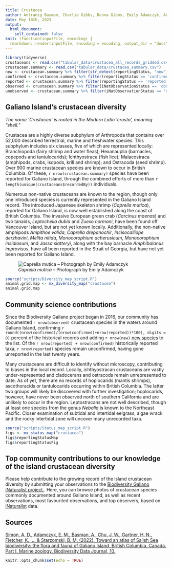 ```yaml
---
title: Crustacea
author: Antranig Basman, Charlie Gibbs, Donna Gibbs, Emily Adamczyk, Andy Lamb, Andrew Simon
date: May 18th, 2023
output: 
  html_document:
    self_contained: false
knit: (function(inputFile, encoding) {
  rmarkdown::render(inputFile, encoding = encoding, output_dir = "docs", output_options = list(copy_resources = TRUE)) })
---
```


```r
library(tidyverse)
crustaceans <- read.csv("tabular_data/crustacea_all_records_gridded.csv")
crustacean.summary <- read.csv("tabular_data/crustacea_summary.csv")
new <- crustacean.summary %>% filter(str_detect(reportingStatus, "new")) 
confirmed <- crustacean.summary %>% filter(reportingStatus == 'confirmed') 
reported <- crustacean.summary %>% filter(reportingStatus == 'reported') 
observed <- crustacean.summary %>% filter(iNatObservationStatus == 'observed') 
unobserved <- crustacean.summary %>% filter(iNatObservationStatus == 'unobserved') 
```

## Galiano Island's crustacean diversity

*The name ‘Crustacea’ is rooted in the Modern Latin 'crusta', meaning “shell.”*

Crustacea are a highly diverse subphylum of Arthropoda that contains over 52,000 described terrestrial, marine and freshwater species. This subphylum includes six classes, five of which are represented locally: Branchiopoda (fairy shrimp and water fleas); Hexanauplia (barnacles, copepods and tantulocarids); Ichthyostraca (fish lice); Malacostraca (amphipods, crabs, isopods, krill and shrimp); and Ostracoda (seed shrimp). Over 900 marine crustacean species are known to occur in British Columbia. Of these, `r nrow(crustacean.summary)` species have been reported for Galiano Island, through the combined efforts of more than `r length(unique(crustaceans$recordedBy))` individuals.

Numerous non-native crustaceans are known to the region, though only one introduced species is currently represented in the Galiano Island record. The introduced Japanese skeleton shrimp (*Caprella mutica*), reported for Galiano Island, is now well established along the coast of British Columbia. The invasive European green crab (*Carcinus maenas*) and two tanaids, *Leptochelia dubia* and *Zuexo normani*, have been found off Vancouver Island, but are not yet known locally. Additionally, the non-native amphipods *Ampithoe valida*, *Caprella drepanochir*, *Incisocalliope derzhavini*, *Melita nitida*, *Monocorophium acherusicum*, *Monocorophium insidiosum*, and *Jassa slatteryi*, along with the bay barnacle *Amphibalanus improvisus*, have all been reported in the Strait of Georgia, but have not yet been reported for Galiano Island.

![*Caprella mutica* – Photograph by Emily Adamczyk](media/Caprella_mutica_Emily_Adamczyk.jpeg)

```r
source("scripts/Diversity_map_script.R")
animal.grid.map <- mx_diversity_map("crustacea")
animal.grid.map
```

## Community science contributions

Since the Biodiversity Galiano project began in 2016, our community has documented `r nrow(observed)` crustacean species in the waters around Galiano Island, confirming `r round((nrow(confirmed)/(nrow(confirmed)+nrow(reported))*100), digits = 0)` percent of the historical records and adding `r nrow(new)` [new species](#region:new) to the list. Of the `r nrow(reported) + nrow(confirmed)` historically reported taxa, `r nrow(reported)` species remain unconfirmed, having gone unreported in the last twenty years.

Many crustaceans are difficult to identify without microscopy, contributing to biases in the local record. Locally, ichthyostracan crustaceans are vastly under-represented and cladocerans and ostracods remain unrepresented to date. As of yet, there are no records of hoplocarids (mantis shrimps), ascothoracids or tantulocarids occurring within British Columbia. The latter two groups will likely be discovered with further investigation; hoplocarids, however, have never been observed north of southern California and are unlikely to occur in the region. Leptostracans are not well described, though at least one species from the genus *Nebalia* is known to the Northeast Pacific. Closer examination of subtidal and intertidal eelgrass, algae wrack and the rocky intertidal zone will uncover many unrecorded taxa.

```r
source("scripts/Status_map_script.R")
figs <- mx_status_map("crustacea")
figs$reportingStatusMap
figs$reportingStatusFig
```

## Top community contributions to our knowledge of the island crustacean diversity

Please help contribute to the growing record of the island crustacean diversity by submitting your observations to the [Biodiversity Galiano iNaturalist project.](http://inaturalist.org/projects/biodiversity-galiano-island). Here, you can browse photos of crustacean species commonly documented around Galiano Island, as well as recent observations, most favourited observations, and top observers, based on [iNaturalist](http://inaturalist.org/) data.

<span class="mxcw-nonLeafletPane mxcw-paneName-TopContributions html-widget leaflet"></span>

## Sources

[Simon, A. D., Adamczyk, E. M., Basman, A., Chu, J. W., Gartner, H. N., Fletcher, K., ... & Starzomski, B. M. (2022). Toward an atlas of Salish Sea biodiversity: the flora and fauna of Galiano Island, British Columbia, Canada. Part I. Marine zoology. Biodiversity Data Journal, 10.](https://bdj.pensoft.net/article/76050/)

```r
knitr::opts_chunk$set(echo = TRUE)
```
